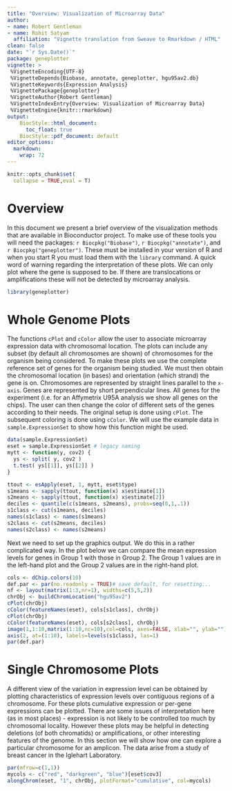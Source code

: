 ---
title: "Overview: Visualization of Microarray Data"
author:
- name: Robert Gentleman
- name: Rohit Satyam
  affiliation: "Vignette translation from Sweave to Rmarkdown / HTML"
clean: false
date: "`r Sys.Date()`"
package: geneplotter
vignette: >
 %VignetteEncoding{UTF-8}  
 %VignetteDepends{Biobase, annotate, geneplotter, hgu95av2.db}
 %VignetteKeywords{Expression Analysis}
 %VignettePackage{geneplotter}
 %VignetteAuthor{Robert Gentleman}
 %VignetteIndexEntry{Overview: Visualization of Microarray Data}
 %VignetteEngine{knitr::rmarkdown}
output: 
    BiocStyle::html_document:
      toc_float: true
    BiocStyle::pdf_document: default
editor_options: 
  markdown: 
    wrap: 72
---

```{r, include = FALSE}
knitr::opts_chunk$set(
  collapse = TRUE,eval = T)
```

# Overview

In this document we present a brief overview of the visualization
methods that are available in Bioconductor project. To make use of these
tools you will need the packages: `r Biocpkg("Biobase")`,
`r Biocpkg("annotate")`, and `r Biocpkg("geneplotter")`. These must be
installed in your version of R and when you start R you must load them
with the `library` command. A quick word of warning regarding the
interpretation of these plots. We can only plot where the gene is
supposed to be. If there are translocations or amplifications these will
not be detected by microarray analysis.

```{r getl, message=FALSE,warning=FALSE}
library(geneplotter)
```

# Whole Genome Plots

The functions `cPlot` and `cColor` allow the user to associate
microarray expression data with chromosomal location. The plots can
include any subset (by default all chromosomes are shown) of chromosomes
for the organism being considered. To make these plots we use the
complete reference set of genes for the organism being studied. We must
then obtain the chromosomal location (in bases) and orientation (which
strand) the gene is on. Chromosomes are represented by straight lines
parallel to the `x-axis`. Genes are represented by short perpendicular
lines. All genes for the experiment (i.e. for an Affymetrix U95A
analysis we show all genes on the chips). The user can then change the
color of different sets of the genes according to their needs. The
original setup is done using `cPlot`. The subsequent coloring is done
using `cColor`. We will use the example data in `sample.ExpressionSet`
to show how this function might be used.

```{r start}
data(sample.ExpressionSet)
eset = sample.ExpressionSet # legacy naming
mytt <- function(y, cov2) {
  ys <- split( y, cov2 )
  t.test( ys[[1]], ys[[2]] )
}

ttout <- esApply(eset, 1, mytt, eset$type)
s1means <- sapply(ttout, function(x) x$estimate[1])
s2means <- sapply(ttout, function(x) x$estimate[2])
deciles <- quantile(c(s1means, s2means), probs=seq(0,1,.1))
s1class <- cut(s1means, deciles)
names(s1class) <- names(s1means)
s2class <- cut(s2means, deciles)
names(s2class) <- names(s2means)
```

Next we need to set up the graphics output. We do this in a rather
complicated way. In the plot below we can compare the mean expression
levels for genes in Group 1 with those in Group 2. The Group 1 values
are in the left-hand plot and the Group 2 values are in the right-hand
plot.

```{r f11,fig=TRUE}
cols <- dChip.colors(10)
def.par <- par(no.readonly = TRUE)# save default, for resetting...
nf <- layout(matrix(1:3,nr=1), widths=c(5,5,2))
chrObj <- buildChromLocation("hgu95av2")
cPlot(chrObj)
cColor(featureNames(eset), cols[s1class], chrObj)
cPlot(chrObj)
cColor(featureNames(eset), cols[s2class], chrObj)
image(1,1:10,matrix(1:10,nc=10),col=cols, axes=FALSE, xlab="", ylab="")
axis(2, at=(1:10), labels=levels(s1class), las=1)
par(def.par)
```

# Single Chromosome Plots

A different view of the variation in expression level can be obtained by
plotting characteristics of expression levels over contiguous regions of
a chromosome. For these plots cumulative expression or per-gene
expressions can be plotted. There are some issues of interpretation here
(as in most places) - expression is not likely to be controlled too much
by chromosomal locality. However these plots may be helpful in detecting
deletions (of both chromatids) or amplifications, or other interesting
features of the genome. In this section we will show how one can explore
a particular chromosome for an amplicon. The data arise from a study of
breast cancer in the Iglehart Laboratory.

```{r f22,fig=TRUE}
par(mfrow=c(1,1)) 
mycols <- c("red", "darkgreen", "blue")[eset$cov3]
alongChrom(eset, "1", chrObj, plotFormat="cumulative", col=mycols)
```
